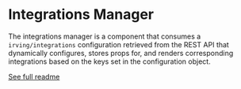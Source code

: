 <Meta title="Integrations/Integrations Manager" />

# Integrations Manager
The integrations manager is a component that consumes a `irving/integrations` configuration retrieved from the REST API that dynamically configures, stores props for, and renders corresponding integrations based on the keys set in the configuration object.

[See full readme](https://github.com/alleyinteractive/irving/blob/main/packages/integrations/readme.md)
